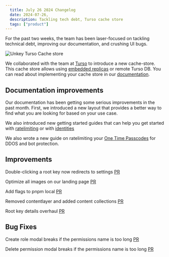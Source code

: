 ```yaml
---
  title: July 26 2024 Changelog
  date: 2024-07-26,
  description: Tackling tech debt, Turso cache store
  tags: ["product"]
---
```


For the past two weeks, the team has been laser-focused on tackling technical debt, improving our documentation, and crushing UI bugs.


![Unkey Turso Cache store](/images/changelog/2024-07-26/unkey-turso.jpeg)

We collaborated with the team at [Turso](https://turso.tech) to introduce a new cache-store. This cache store allows using [embedded replicas](https://docs.turso.tech/features/embedded-replicas/introduction) or remote Turso DB. You can read about implementing your cache store in our [documentation](https://www.unkey.com/docs/libraries/ts/cache/overview#libsql-turso).

## Documentation improvements

Our documentation has been getting some serious improvements in the past month. First, we introduced a new layout that provides a better way to find what you are looking for based on your use case.

We also introduced new getting started guides that can help you get started with [ratelimiting](https://www.unkey.com/docs/quickstart/ratelimiting/nextjs) or with [identities](https://www.unkey.com/docs/quickstart/identities/shared-ratelimits)

We also wrote a new guide on ratelimiting your [One Time Passcodes](https://www.unkey.com/blog/ratelimiting-otp) for DDOS and bot protection.

## Improvements

Double-clicking a root key now redirects to settings [PR](https://github.com/unkeyed/unkey/pull/1962)

Optimize all images on our landing page [PR](https://github.com/unkeyed/unkey/pull/1946)

Add flags to pnpm local [PR](https://github.com/unkeyed/unkey/pull/1943)

Removed contentlayer and added content collections [PR](https://github.com/unkeyed/unkey/pull/1935)

Root key details overhaul [PR](https://github.com/unkeyed/unkey/pull/1931)

## Bug Fixes

Create role modal breaks if the permissions name is too long [PR](https://github.com/unkeyed/unkey/pull/1978)

Delete permission modal breaks if the permissions name is too long [PR](https://github.com/unkeyed/unkey/pull/1977/)
